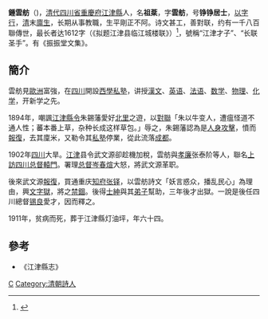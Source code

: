 '''鍾雲舫'''（{{bd|1847年||1911年|}})，[[清代|清代]][[四川省|四川省]][[重慶府|重慶府]][[江津縣|江津縣]]人，名'''祖棻'''，字'''雲舫'''，号'''铮铮居士'''，[[以字行|以字行]]，[[清|清]]末[[廪生|廪生]]，长期从事教職，生平剛正不阿。诗文甚工，善對联，约有一千八百聯傳世，最长者达1612字（《拟题江津县临江城楼联》）<ref>{{cite news |title=钟云舫入狱写下“天下第一长联” |url=http://news.cqjjnet.com/html/2014-09/05/content_31901199.htm |accessdate=2018-08-11 |work=重庆日报 |date=2014-09-05}}</ref>，號稱“江津才子”、“长联圣手”。有《振振堂文集》。

==簡介==
雲舫見[[歐洲|歐洲]]富強，在[[四川|四川]]開設[[西學|西學]][[私塾|私塾]]，讲授[[漢文|漢文]]、[[英语|英语]]、[[法语|法语]]、[[数学|数学]]、[[物理|物理]]、[[化学|化学]]，开新学之先。

1894年，嘲諷[[江津区|江津]][[縣令|縣令]]朱錫藩愛好[[妓院|北里]]之遊，以[[對聯|對聯]]「朱以牛变人，遭瘟怪道不通人性；蕃本番上草，杂种长成这样草包。」辱之，朱錫藩認為是[[人身攻擊|人身攻擊]]，憤而[[報復|報復]]，去其廩米，又勒令其[[私塾|私塾]]停業，從此流落[[成都|成都]]。

1902年[[四川|四川]]大旱。[[江津区|江津]]县令武文源卻趁機加稅，雲舫與[[举人|孝廉]]张泰阶等人，聯名[[上訪|上訪]][[四川总督|四川总督]][[轅門|轅門]]。署理[[总督|总督]][[岑春煊|岑春煊]]大怒，將武文源革职。

後來武文源[[報復|報復]]，買通重庆[[知府|知府]][[张铎|张铎]]，以雲舫詩文「妖言惑众，播乱民心」為理由，興[[文字獄|文字獄]]，將之[[禁錮|禁錮]]。後得[[士紳|士紳]]與其[[弟子|弟子]]幫助，三年後才出獄。一說是後任四川總督[[锡良|锡良]]愛才，因而釋之。

1911年，贫病而死，葬于江津縣灯油坪，年六十四。

==參考==
*《江津縣志》
{{reflist}}

[[Category:重慶人|C]]
[[Category:清朝詩人|Category:清朝詩人]]